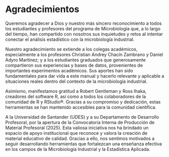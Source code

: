 # Agradecimientos {.unnumbered}

Queremos agradecer a Dios y nuestro más sincero reconocimiento a todos los estudiantes y profesores del programa de Microbiología que, a lo largo del tiempo, han compartido con nosotros sus inquietudes y retos al intentar conectar el análisis estadístico con la microbiología industrial.

Nuestro agradecimiento se extiende a los colegas académicos, especialmente a los profesores Christian Andrey Chacín Zambrano y Daniel Adyro Martinez; y a los estudiantes graduados que generosamente compartieron sus experiencias y bases de datos, provenientes de importantes experimentos académicos. Sus aportes han sido fundamentales para dar vida a este manual y hacerlo relevante y aplicable a situaciones reales dentro del contexto de la microbiología industrial.

Asimismo, manifestamos gratitud a Robert Gentleman y Ross Ihaka, creadores del software R, así como a todos los colaboradores de la comunidad de R y RStudio®. Gracias a su compromiso y dedicación, estas herramientas se han mantenido accesibles para la comunidad científica.

A la Universidad de Santander (UDES) y a su Departamento de Desarrollo Profesoral, por la apertura de la Convocatoria Interna de Producción de Material Profesoral (2025). Esta valiosa iniciativa nos ha brindado un espacio de apoyo institucional que reconoce y valora la creación de material educativo de calidad. Gracias a ello, nos sentimos motivados a seguir desarrollando herramientas que fortalezcan una enseñanza efectiva en los campos de la Microbiología Industrial y la Estadística Aplicada.

